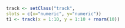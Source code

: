 
```r
track <- setClass("track",
slots = c(x="numeric", y="numeric"))
t1 <- track(x = 1:10, y = 1:10 + rnorm(10))
```


